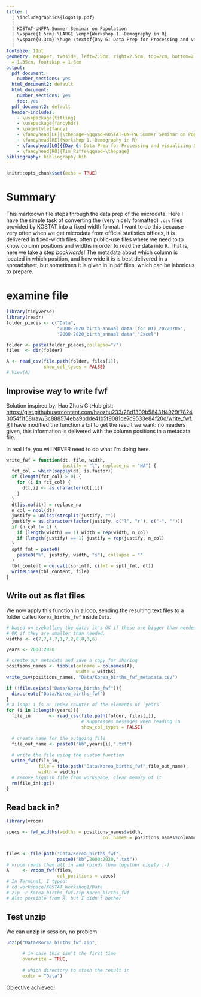 ```yaml
---
title: | 
  | \includegraphics{logotip.pdf}
  |
  | KOSTAT-UNFPA Summer Seminar on Population
  | \vspace{1.5cm} \LARGE \emph{Workshop~1.~Demography in R}
  | \vspace{0.3cm} \huge \textbf{Day 6: Data Prep for Processing and visualizing South Korean fertility microdata}\vspace{0.6cm}
  | 
fontsize: 11pt
geometry: a4paper, twoside, left=2.5cm, right=2.5cm, top=2cm, bottom=2.8cm, headsep
  = 1.35cm, footskip = 1.6cm
output:
  pdf_document:
    number_sections: yes
  html_document2: default
  html_document:
    number_sections: yes
    toc: yes
  pdf_document2: default
  header-includes:
    - \usepackage{titling}
    - \usepackage{fancyhdr}
    - \pagestyle{fancy}
    - \fancyhead[LE]{\thepage~\qquad~KOSTAT-UNFPA Summer Seminar on Population}
    - \fancyhead[RE]{Workshop~1.~Demography in R}
    - \fancyhead[LO]{{Day 6: Data Prep for Processing and visualizing South Korean fertility microdata}}
    - \fancyhead[RO]{Tim Riffe\qquad~\thepage}
bibliography: bibliography.bib
---
```


```r
knitr::opts_chunk$set(echo = TRUE)
```

\noindent\makebox[\textwidth][c]{
  \begin{minipage}[t]{0.8\textwidth}
    \centering
    \Large{Instructor: Tim Riffe \\ \texttt{tim.riffe@ehu.eus}}
   
    \vspace{.5cm}
    \Large{Assistants: \\ Jinyeon Jo: \texttt{jyjo43043@gmail.com} \\ Rustam Tursun-Zade: \texttt{rustam.tursunzade@gmail.com}}
  \end{minipage}
}


\vspace{0.8cm}
\begin{center}
\large{3 August 2022}
\end{center}
\vspace{0.8cm}

# Summary

This markdown file steps through the data prep of the microdata. Here I have the simple task of converting the (very nicely formatted) `.csv` files provided by KOSTAT into a fixed width format. I want to do this because very often when we get microdata from official statistics offices, it is delivered in fixed-width files, often public-use files where we need to to know column positions and widths in order to read the data into `R`. That is, here we take a step *backwards*! The metadata about which column is located in which position, and how wide it is is best delivered in a spreadsheet, but sometimes it is given in in `pdf` files, which can be laborious to prepare.

# examine file
```r
library(tidyverse)
library(readr)
folder_pieces <- c("Data",
                   "2000-2020_birth_annual data (for W1)_20220706",
                   "2000-2020_birth_annual data","Excel")

folder <- paste(folder_pieces,collapse="/")
files  <- dir(folder)

A <- read_csv(file.path(folder, files[1]),
              show_col_types = FALSE)
# View(A)
```

## Improvise way to write fwf
Solution inspired by: Hao Zhu's GitHub gist: [https://gist.githubusercontent.com/haozhu233/28d1309b58431f4929f78243054f1f58/raw/3c888574eba9bdde41b5f9081de7c9533e84f20d/write_fwf.R](https://gist.githubusercontent.com/haozhu233/28d1309b58431f4929f78243054f1f58/raw/3c888574eba9bdde41b5f9081de7c9533e84f20d/write_fwf.R)
I have modified the function a bit to get the result we want: no headers given, this information is delivered with the column positions in a metadata file.

In real life, you will NEVER need to do what I'm doing here.

```r
write_fwf = function(dt, file, width, 
                     justify = "l", replace_na = "NA") {
  fct_col = which(sapply(dt, is.factor))
  if (length(fct_col) > 0) {
    for (i in fct_col) {
      dt[,i] <- as.character(dt[,i])
    }
  }
  dt[is.na(dt)] = replace_na
  n_col = ncol(dt)
  justify = unlist(strsplit(justify, ""))
  justify = as.character(factor(justify, c("l", "r"), c("-", "")))
  if (n_col != 1) {
    if (length(width) == 1) width = rep(width, n_col)
    if (length(justify) == 1) justify = rep(justify, n_col)
  }
  sptf_fmt = paste0(
    paste0("%", justify, width, "s"), collapse = ""
  )
  tbl_content = do.call(sprintf, c(fmt = sptf_fmt, dt))
  writeLines(tbl_content, file)
}
```

## Write out as flat files

We now apply this function in a loop, sending the resulting text files to a folder called `Korea_births_fwf` inside `Data`.
```r
# based on eyeballing the data; it's OK if these are bigger than needed; not
# OK if they are smaller than needed.
widths <- c(7,7,4,7,1,7,2,8,8,3,6)

years <- 2000:2020

# create our metadata and save a copy for sharing
positions_names <- tibble(colname = colnames(A), 
                          width = widths)
write_csv(positions_names, "Data/Korea_births_fwf_metadata.csv")

if (!file.exists("Data/Korea_births_fwf")){
  dir.create("Data/Korea_births_fwf")
}
# a loop! i is an index counter of the elements of `years`
for (i in 1:length(years)){
  file_in       <- read_csv(file.path(folder, files[i]), 
                            # suppresses messages when reading in
                            show_col_types = FALSE)
  
  # create name for the outgoing file
  file_out_name <- paste0("kb",years[i],".txt")
  
  # write the file using the custom function
  write_fwf(file_in,
            file = file.path("Data/Korea_births_fwf",file_out_name), 
            width = widths)
  # remove biggish file from workspace, clear memory of it
  rm(file_in);gc()
}

```

## Read back in?

```r
library(vroom)

specs <- fwf_widths(widths = positions_names$width,
                                    col_names = positions_names$colname) 


files <- file.path("Data/Korea_births_fwf",
                   paste0("kb",2000:2020,".txt"))
# vroom reads them all in and rbinds them together nicely :-)
A     <- vroom_fwf(files,
                   col_positions = specs)
# In Terminal, I typed:
# cd workspace/KOSTAT_Workshop1/Data
# zip -r Korea_births_fwf.zip Korea_births_fwf
# Also possible from R, but I didn't bother
```

## Test unzip

We can unzip in session, no problem
```r
unzip("Data/Korea_births_fwf.zip", 
      
      # in case this isn't the first time
      overwrite = TRUE, 
      
      # which directory to stash the result in
      exdir = "Data")
```

Objective achieved!

